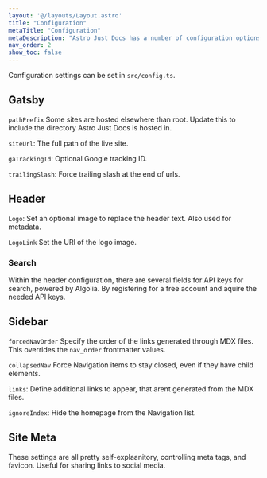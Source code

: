 ```yaml
---
layout: '@/layouts/Layout.astro'
title: "Configuration"
metaTitle: "Configuration"
metaDescription: "Astro Just Docs has a number of configuration options."
nav_order: 2
show_toc: false
---
```


Configuration settings can be set in `src/config.ts`. 

## Gatsby

`pathPrefix` Some sites are hosted elsewhere than root. Update this to include the directory Astro Just Docs is hosted in.

`siteUrl`: The full path of the live site.

`gaTrackingId`: Optional Google tracking ID.

`trailingSlash`: Force trailing slash at the end of urls.

## Header

`Logo`: Set an optional image to replace the header text. Also used for metadata.

`LogoLink` Set the URl of the logo image.

### Search 

Within the header configuration, there are several fields for API keys for search, powered by Algolia. By registering for a free account and aquire the needed API keys. 

## Sidebar

`forcedNavOrder` Specify the order of the links generated through MDX files. This overrides the `nav_order` frontmatter values.

`collapsedNav` Force Navigation items to stay closed, even if they have child elements.

`links`: Define additional links to appear, that arent generated from the MDX files.

`ignoreIndex`: Hide the homepage from the Navigation list. 

## Site Meta

These settings are all pretty self-explaanitory, controlling meta tags, and favicon. Useful for sharing links to social media.
